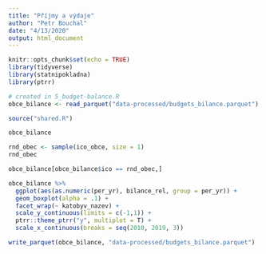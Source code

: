 ```yaml
---
title: "Příjmy a výdaje"
author: "Petr Bouchal"
date: "4/13/2020"
output: html_document
---
```


```r
knitr::opts_chunk$set(echo = TRUE)
library(tidyverse)
library(statnipokladna)
library(ptrr)
```

```r
# created in 5_budget-balance.R
obce_bilance <- read_parquet("data-processed/budgets_bilance.parquet")
```

```r
source("shared.R")
```

```r
obce_bilance
```

```r
rnd_obec <- sample(ico_obce, size = 1)
rnd_obec
```

```r
obce_bilance[obce_bilance$ico == rnd_obec,]
```

```r
obce_bilance %>% 
  ggplot(aes(as.numeric(per_yr), bilance_rel, group = per_yr)) +
  geom_boxplot(alpha = .1) +
  facet_wrap(~ katobyv_nazev) +
  scale_y_continuous(limits = c(-1,1)) +
  ptrr::theme_ptrr("y", multiplot = T) +
  scale_x_continuous(breaks = seq(2010, 2019, 3))
```

```r
write_parquet(obce_bilance, "data-processed/budgets_bilance.parquet")
```

